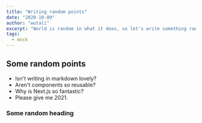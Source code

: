 ```yaml
---
title: "Writing random points"
date: "2020-10-09"
author: "wutali"
excerpt: "World is random in what it does, so let's write something random"
tags:
  - mock
---
```


## Some random points

- Isn't writing in markdown lovely?
- Aren't components so reusable?
- Why is Next.js so fantastic?
- Please give me 2021.

### Some random heading